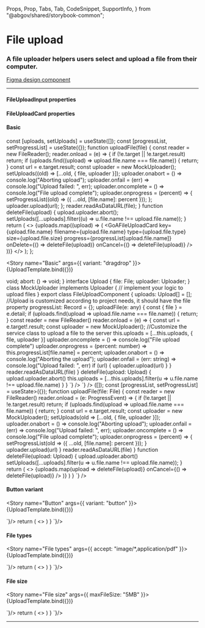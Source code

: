   Props,
  Prop,
  Tabs,
  Tab,
  CodeSnippet,
  SupportInfo,
} from "@abgov/shared/storybook-common";

<Meta title="Components/File Upload" />

# File upload

### A file uploader helpers users select and upload a file from their computer.

[Figma design component](https://www.figma.com/file/3pb2IK8s2QUqWieH79KdN7/%E2%9D%96-Components-%7C-D3?node-id=804-5767)

---

#### FileUploadInput properties

<Props showTabs={true}>
  <Prop
    name="variant"
    type="dragdrop | button"
    description="The variant to be used"
    defaultValue="dragdrop"
  />
  <Prop
    name="accept"
    type="string"
    description="[Mimetype](https://developer.mozilla.org/en-US/docs/Web/HTML/Attributes/accept) to limit the types of files. "
  />
  <Prop
    name="maxFileSize"
    type="string"
    description="Max allowed file size"
    defaultValue="5MB"
  />
  <Prop
    name="onSelectFile"
    type="(file: File) => void"
    description="Event fired for each file selected"
    lang="react"
    required="true"
  />
  <Prop
    name="_selectFile"
    type="(e: { detail: { file: File }}) => void"
    description="Event fired for each file selected"
    lang="angular"
    required="true"
  />
</Props>

#### FileUploadCard properties

<Props showTabs={true}>
  <Prop
    name="filename"
    type="string"
    required="true"
    description="Name of the file"
  />
  <Prop
    name="size"
    type="number"
    required="true"
    description="Size (B) of the file"
  />
  <Prop name="type" type="string" description="Type of the file" />
  <Prop
    name="progress"
    type="number"
    description="Percent progress of the file upload"
  />
  <Prop name="error" type="string" description="Error message" />
  <Prop
    name="onCancel"
    type="() => void"
    description="Event fired when a file upload is cancelled"
    lang="react"
    required="true"
  />
  <Prop
    name="onDelete"
    type="() => void"
    description="Event fired when an uploaded file is deleted"
    lang="react"
    required="true"
  />
  <Prop
    name="_cancel"
    type="() => void"
    description="Event fired when a file upload is cancelled"
    lang="angular"
    required="true"
  />
  <Prop
    name="_delete"
    type="() => void"
    description="Event fired when an uploaded file is deleted"
    lang="angular"
    required="true"
  />
</Props>

#### Basic

  const [uploads, setUploads] = useState([]);
  const [progressList, setProgressList] = useState({});
  function uploadFile(file) {
    const reader = new FileReader();
    reader.onload = (e) => {
      if (!e.target || !e.target.result) return;
      if (uploads.find((upload) => upload.file.name === file.name)) {
        return;
      }
      const url = e.target.result;
      const uploader = new MockUploader();
      setUploads((old) => [...old, { file, uploader }]);
      uploader.onabort = () => console.log("Aborting upload");
      uploader.onfail = (err) => console.log("Upload failed: ", err);
      uploader.oncomplete = () => console.log("File upload complete");
      uploader.onprogress = (percent) => {
        setProgressList((old) => ({ ...old, [file.name]: percent }));
      };
      uploader.upload(url);
    };
    reader.readAsDataURL(file);
  }
  function deleteFile(upload) {
    upload.uploader.abort();
    setUploads([...uploads].filter((u) => u.file.name !== upload.file.name));
  }
  return (
    <>
      <GoAFileUploadInput
        variant={props.variant}
        accept={props.accept}
        maxfilesize={props.maxFileSize}
        onSelectFile={uploadFile}
      />
      {uploads.map((upload) => (
        <GoAFileUploadCard
          key={upload.file.name}
          filename={upload.file.name}
          type={upload.file.type}
          size={upload.file.size}
          progress={progressList[upload.file.name]}
          onDelete={() => deleteFile(upload)}
          onCancel={() => deleteFile(upload)}
        />
      ))}
    </>
  );
};

<Story name="Basic" args={{ variant: "dragdrop" }}>
  {UploadTemplate.bind({})}
</Story>

<Tabs>
  <Tab label="Angular">
    <CodeSnippet
      lang="ts"
      code={`
      interface Uploader {
        upload: (url: string | ArrayBuffer) => void;
        abort: () => void;
      }
      interface Upload {
        file: File;
        uploader: Uploader;
      }
      class MockUploader implements Uploader {
        // implement your logic to upload files
      }
      export class FileUploadComponent {
        uploads: Upload[] = []; //Upload is customized according to project needs, it should have the file property
        progressList: Record<string, number> = {};
        uploadFile(e: any) {
          const { file } = e.detail;
          if (uploads.find(upload => upload.file.name === file.name)) {
            return;
          }
          const reader = new FileReader()
          reader.onload = (e) => {
            const url = e.target!.result;
            const uploader = new MockUploader(); //Customize the service class to upload a file to the server
            this.uploads = [...this.uploads, { file, uploader }]
            uploader.oncomplete = () => console.log("File upload complete")
            uploader.onprogress = (percent: number) => this.progressList[file.name] = percent;
            uploader.onabort = () => console.log("Aborting the upload");
            uploader.onfail = (err: string) =>  console.log("Upload failed: ", err)
            if (url) {
              uploader.upload(url)
            }
          }
          reader.readAsDataURL(file)
        }
        deleteFile(upload: Upload) {
          upload.uploader.abort()
          this.uploads = [...this.uploads].filter(u => u.file.name !== upload.file.name)
        }
      }
    `}
    />
    <CodeSnippet
      lang="html"
      code={`
      <goa-file-upload-input (_selectFile)="uploadFile($event)"></goa-file-upload-input>
      <goa-file-upload-card
        *ngFor="let upload of uploads; index as i"
        [type]="upload.file.type"
        [size]="upload.file.size"
        [filename]="upload.file.name"
        [progress]="progressList[upload.file.name]"
        (_delete)="deleteFile(upload)"
        (_cancel)="deleteFile(upload)"
      >
      </goa-file-upload-card>
    `}
    />
  </Tab>
  <Tab label="React">
    <CodeSnippet
      lang="tsx"
      code={`
        const [uploads, setUploads] = useState<Upload[]>([]);
        const [progressList, setProgressList] = useState<Record<string, number>>({});
        function uploadFile(file: File) {
          const reader = new FileReader()
          reader.onload = (e: ProgressEvent<FileReader>) => {
            if (!e.target || !e.target.result) return;
            if (uploads.find(upload => upload.file.name === file.name)) {
              return;
            }
            const url = e.target.result;
            const uploader = new MockUploader();
            setUploads(old => [...old, { file, uploader }]);
            uploader.onabort = () => console.log("Aborting upload");
            uploader.onfail = (err) => console.log("Upload failed: ", err);
            uploader.oncomplete = () => console.log("File upload complete");
            uploader.onprogress = (percent) => {
              setProgressList(old => ({ ...old, [file.name]: percent }));
            }
            uploader.upload(url)
          }
          reader.readAsDataURL(file)
        }
        function deleteFile(upload: Upload) {
          upload.uploader.abort()
          setUploads([...uploads].filter(u => u.file.name !== upload.file.name));
        }
        return (
          <>
            <GoAFileUploadInput onSelectFile={uploadFile} />
            {uploads.map(upload =>
              <GoAFileUploadCard
                key={upload.file.name}
                filename={upload.file.name}
                type={upload.file.type}
                size={upload.file.size}
                progress={progressList[upload.file.name]}
                onDelete={() => deleteFile(upload)}
                onCancel={() => deleteFile(upload)}
              />
            )}
          </>
        )
      }
    `}
    />
  </Tab>
</Tabs>

#### Button variant

<Story name="Button" args={{ variant: "button" }}>
  {UploadTemplate.bind({})}
</Story>

<Tabs>
  <Tab label="Angular">
    <CodeSnippet lang="html" code={`
      <goa-file-upload-input variant="button" (_selectFile)="uploadFile($event)"></goa-file-upload-input>
      <!-- see the basic example for upload code -->
    `}/>
  </Tab>
  <Tab label="React">
    <CodeSnippet lang="tsx" code={`
        <!-- see the basic example for upload code -->
        return (
          <>
            <GoAFileUploadInput variant="button" onSelectFile={uploadFile} />
            <!-- show files here -->
          </>
        )
      }
    `}/>
  </Tab>
</Tabs>

#### File types

<Story name="File types" args={{ accept: "image/*,application/pdf" }}>
  {UploadTemplate.bind({})}
</Story>

<Tabs>
  <Tab label="Angular">
    <CodeSnippet lang="html" code={`
      <goa-file-upload-input accept="image/*,application/pdf" (_selectFile)="uploadFile($event)"></goa-file-upload-input>
      <!-- see the basic example for upload code -->
    `}/>
  </Tab>
  <Tab label="React">
    <CodeSnippet lang="tsx" code={`
        <!-- see the basic example for upload code -->
        return (
          <>
            <GoAFileUploadInput accept="image/*,application/pdf" onSelectFile={uploadFile} />
            <!-- show files here -->
          </>
        )
      }
    `}/>
  </Tab>
</Tabs>

#### File size

<Story name="File size" args={{ maxFileSize: "5MB" }}>
  {UploadTemplate.bind({})}
</Story>

<Tabs>
  <Tab label="Angular">
    <CodeSnippet lang="html" code={`
      <goa-file-upload-input maxfilesize="5MB" (_selectFile)="uploadFile($event)"></goa-file-upload-input>
      <!-- see the basic example for upload code -->
    `}/>
  </Tab>
  <Tab label="React">
    <CodeSnippet lang="tsx" code={`
        <!-- see the basic example for upload code -->
        return (
          <>
            <GoAFileUploadInput maxFileSize="5MB" onSelectFile={uploadFile} />
            <!-- show files here -->
          </>
        )
      }
    `}/>
  </Tab>
</Tabs>

---

<SupportInfo />
